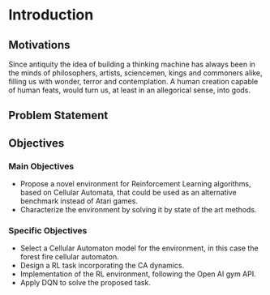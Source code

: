 # Introduction

## Motivations

Since antiquity the idea of building a thinking machine has always been in the minds of philosophers, artists, sciencemen, kings and commoners alike, filling us with wonder, terror and contemplation.  A human creation capable of human feats, would turn us, at least in an allegorical sense, into gods.

## Problem Statement

## Objectives

### Main Objectives

+ Propose a novel environment for Reinforcement Learning algorithms, based on Cellular Automata, that could be used as an alternative benchmark instead of Atari games.
+ Characterize the environment by solving it by state of the art methods.

### Specific Objectives

+ Select a Cellular Automaton model for the environment, in this case the forest fire cellular automaton.
+ Design a RL task incorporating the CA dynamics.
+ Implementation of the RL environment, following the Open AI gym API.
+ Apply DQN to solve the proposed task.  
